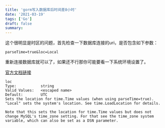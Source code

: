 ```yaml
---
title: 'gorm写入数据库后时间差8小时'
date: '2021-03-19'
tags: ['Go']
draft: false
summary: 
---
```


这个很明显是时区的问题，首先检查一下数据库连接的uri，是否包含如下参数：
```
parseTime=true&loc=Local
```
重新连接数据库就可以了，如果还不行那你可能要看一下系统环境设置了。

[官方文档链接](https://github.com/go-sql-driver/mysql#parameters)
```
loc
Type:           string
Valid Values:   <escaped name>
Default:        UTC
Sets the location for time.Time values (when using parseTime=true). "Local" sets the system's location. See time.LoadLocation for details.

Note that this sets the location for time.Time values but does not change MySQL's time_zone setting. For that see the time_zone system variable, which can also be set as a DSN parameter.
```